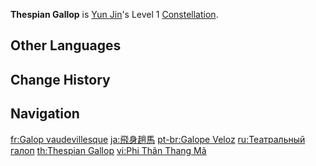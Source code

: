{{Constellation Infobox
|image       = Constellation Thespian Gallop.png
|description = [[Opening Flourish]]'s CD is decreased by 18%.
|level       = 1
|character   = Yun Jin
|utility1    = Cooldown Reduction
}}
'''Thespian Gallop''' is [[Yun Jin]]'s Level 1 [[Constellation]].

==Other Languages==
{{Other Languages
|en      = Thespian Gallop
|zhs     = 飞身趟马
|zhs_rm  = Fēishēn Tàngmǎ
|zht     = 飛身趟馬
|zht_rm  = Fēishēn Tàngmǎ
|zh_tl   = Vaulting Over and Gallop
|ja      = 飛身趟馬
|ja_rm   = Hishintouba{{Assumed}}
|ja_tl   = Vaulting Over and Gallop{{Sino|ja|zh}}
|zhja_note = {{zh|s=飞身趟马|t=飛身趟馬}}/{{ja|飛身趟馬|lit=Vaulting Over and Gallop}} is a {{w|Jingju}} dance move simulating vaulting on the horse and galloping.
|ko      = {{tt|노련|老鍊}}한 {{tt|승마술|乘馬術}}
|ko_tl   = Experienced Horsemanship
|es      = Galope dramático
|es_tl   = Dramatic Gallop
|fr      = Galop vaudevillesque
|fr_tl   = {{W|Vaudeville}} Gallop
|ru      = Театральный галоп
|ru_tl   = Theatrical Gallop
|th      = Thespian Gallop
|vi      = {{tt|Phi Thân Thang Mã|飛身趟馬}}
|vi_tl   = <!-- {{Sino|vi}} -->
|de      = Fliegender Gallopp
|de_tl   = Flying Gallop
|id      = Thespian Gallop
|pt      = Galope Veloz
|pt_tl   = 
|tr      = Doludizgin Tiyatro
|tr_tl   = Theter in a Flash
|it      = Galoppo teatrale
|it_tl   = Theater Gallop
}}

==Change History==
{{Change History|2.4}}

==Navigation==
{{Talent Navbox|Yun Jin}}

[[fr:Galop vaudevillesque]]
[[ja:飛身趟馬]]
[[pt-br:Galope Veloz]]
[[ru:Театральный галоп]]
[[th:Thespian Gallop]]
[[vi:Phi Thân Thang Mã]]